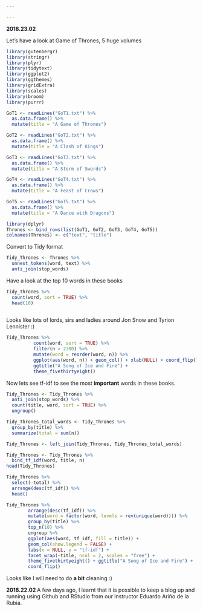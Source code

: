 ```yaml
---

---
```


<b> 2018.23.02 </b>

Let's have a look at Game of Thrones, 5 huge volumes

```r
library(gutenbergr)
library(stringr)
library(plyr)
library(tidytext)
library(ggplot2)
library(ggthemes)
library(gridExtra)
library(scales)
library(broom)
library(purrr)
```

```r
GoT1 <- readLines("GoT1.txt") %>%
  as.data.frame() %>%
  mutate(title = "A Game of Thrones")

GoT2 <- readLines("GoT2.txt") %>%
  as.data.frame() %>%
  mutate(title = "A Clash of Kings") 

GoT3 <- readLines("GoT3.txt") %>%
  as.data.frame() %>%
  mutate(title = "A Storm of Swords") 

GoT4 <- readLines("GoT4.txt") %>%
  as.data.frame() %>%
  mutate(title = "A Feast of Crows") 

GoT5 <- readLines("GoT5.txt") %>%
  as.data.frame() %>%
  mutate(title = "A Dance with Dragons") 

library(dplyr)
Thrones <- bind_rows(list(GoT1, GoT2, GoT3, GoT4, GoT5)) 
colnames(Thrones) <- c("text", "title")


```

Convert to Tidy format
```r
Tidy_Thrones <- Thrones %>%
  unnest_tokens(word, text) %>%
  anti_join(stop_words)
```
Have a look at the top 10 words in these books
```r
Tidy_Thrones %>%
  count(word, sort = TRUE) %>%
  head(10)
  
```

Looks like lots of lords, sirs and ladies around Jon Snow and Tyrion Lennister :)

```r

Tidy_Thrones %>%
          count(word, sort = TRUE) %>%
          filter(n > 2300) %>%
          mutate(word = reorder(word, n)) %>%
          ggplot(aes(word, n)) + geom_col() + xlab(NULL) + coord_flip() +
          ggtitle("A Song of Ice and Fire") +
          theme_fivethirtyeight()
```

Now lets see tf-idf to see the most **important** words in these books.

```r
Tidy_Thrones <- Tidy_Thrones %>%
  anti_join(stop_words) %>%
  count(title, word, sort = TRUE) %>%
  ungroup()

Tidy_Thrones_total_words <- Tidy_Thrones %>% 
  group_by(title) %>% 
  summarize(total = sum(n))

Tidy_Thrones <- left_join(Tidy_Thrones, Tidy_Thrones_total_words)

```

```r
Tidy_Thrones <- Tidy_Thrones %>%
  bind_tf_idf(word, title, n)
head(Tidy_Thrones)

```

```r
Tidy_Thrones %>%
  select(-total) %>%
  arrange(desc(tf_idf)) %>%
  head()

```


```r

Tidy_Thrones %>%
        arrange(desc(tf_idf)) %>%
        mutate(word = factor(word, levels = rev(unique(word)))) %>% 
        group_by(title) %>% 
        top_n(10) %>% 
        ungroup %>%
        ggplot(aes(word, tf_idf, fill = title)) +
        geom_col(show.legend = FALSE) +
        labs(x = NULL, y = "tf-idf") +
        facet_wrap(~title, ncol = 2, scales = "free") +
        theme_fivethirtyeight() + ggtitle("A Song of Ice and Fire") +
        coord_flip()
```

Looks like I will need to do **a bit** cleaning :)

<b> 2018.22.02 </b>
A few days ago, I learnt that it is possible to keep a blog up and running using Github and RStudio from our instructor Eduardo Ariño de la Rubia.


